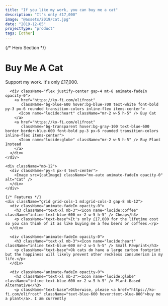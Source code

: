 ```yaml
---
title: "If you like my work, you can buy me a cat"
description: "It's only £17,000"
image: "@assets/2019/cat.jpg"
date: "2019-12-05"
projectType: "product"
tags: [other]
---
```


<div className="bg-white text-black min-h-screen font-sans">
  <div className="container mx-auto px-4 py-12">
    {/* Hero Section */}
    <div className="text-center mb-8">
      <h1 className="text-4xl md:text-5xl font-medium animate-fadeIn opacity-0">Buy Me A Cat</h1>
      <p className="text-xl md:text-2xl animate-fadeIn opacity-0">Support my work. It's only £17,000.</p>
      
      <div className="flex justify-center gap-4 mt-8 animate-fadeIn opacity-0">
        <a href="https://ko-fi.com/olifrost" 
           className="bg-blue-600 hover:bg-blue-700 text-white font-bold py-3 px-6 rounded transition-colors inline-flex items-center">
          <Icon name="lucide:heart" className="mr-2 w-5 h-5" /> Buy Cat
        </a>
        <a href="https://ko-fi.com/olifrost" 
           className="bg-transparent hover:bg-gray-100 text-blue-600 border border-blue-600 font-bold py-3 px-6 rounded transition-colors inline-flex items-center">
          <Icon name="lucide:globe" className="mr-2 w-5 h-5" /> Buy Plant Instead
        </a>
      </div>
    </div>

    <div className="mb-12">
      <div className="py-4 px-4 text-center">
        <Image src={catImage} className="mx-auto animate-fadeIn opacity-0" alt="Cat" />
      </div>
    </div>

    {/* Features */}
    <div className="grid grid-cols-1 md:grid-cols-3 gap-8 mb-12">
      <div className="animate-fadeIn opacity-0">
        <h3 className="text-xl mb-3"><Icon name="lucide:coffee" className="inline text-blue-600 mr-2 w-5 h-5" /> Cheap</h3>
        <p className="text-base">It's only £17,000 for the lifetime cost so you can think of it as like buying me a few beers or coffees.</p>
      </div>

      <div className="animate-fadeIn opacity-0">
        <h3 className="text-xl mb-3"><Icon name="lucide:heart" className="inline text-blue-600 mr-2 w-5 h-5" /> Small Pawprint</h3>
        <p className="text-base">Ok cats do have a large carbon footprint but the happiness will likely prevent other reckless consumerism in my life.</p>
      </div>

      <div className="animate-fadeIn opacity-0">
        <h3 className="text-xl mb-3"><Icon name="lucide:globe" className="inline text-blue-600 mr-2 w-5 h-5" /> Plant-Based Alternative</h3>
        <p className="text-base">Otherwise, please <a href="https://ko-fi.com/olifrost" className="text-blue-600 hover:text-blue-800">buy me a plant</a>. I am currently
